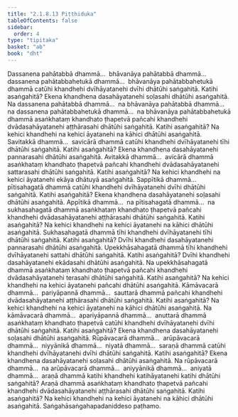```yaml
---
title: "2.1.8.13 Piṭṭhiduka"
tableOfContents: false
sidebar:
  order: 4
type: "tipitaka"
basket: "ab"
book: "dht"
---
```



<DynamicBreadcrumb />

<Division number="158" book="dht" bookNo="31" page="25">

<Paragraph number="204" book="dht">
Dassanena pahātabbā dhammā…  bhāvanāya pahātabbā dhammā…  dassanena pahātabbahetukā dhammā…  bhāvanāya pahātabbahetukā dhammā catūhi khandhehi dvīhāyatanehi dvīhi dhātūhi saṅgahitā. Katihi asaṅgahitā? Ekena khandhena dasahāyatanehi soḷasahi dhātūhi asaṅgahitā.
</Paragraph>

</Division>
<Division number="159" book="dht" bookNo="31" page="25">

<Paragraph number="205" book="dht">
Na dassanena pahātabbā dhammā…  na bhāvanāya pahātabbā dhammā…  na dassanena pahātabbahetukā dhammā…  na bhāvanāya pahātabbahetukā dhammā asaṅkhataṃ khandhato ṭhapetvā pañcahi khandhehi dvādasahāyatanehi aṭṭhārasahi dhātūhi saṅgahitā. Katihi asaṅgahitā? Na kehici khandhehi na kehici āyatanehi na kāhici dhātūhi asaṅgahitā.
</Paragraph>

</Division>
<Division number="160" book="dht" bookNo="31" page="26">

<Paragraph number="206" book="dht">
Savitakkā dhammā…  savicārā dhammā catūhi khandhehi dvīhāyatanehi tīhi dhātūhi saṅgahitā. Katihi asaṅgahitā? Ekena khandhena dasahāyatanehi pannarasahi dhātūhi asaṅgahitā.
</Paragraph>

</Division>
<Division number="161" book="dht" bookNo="31" page="26">

<Paragraph number="207" book="dht">
Avitakkā dhammā…  avicārā dhammā asaṅkhataṃ khandhato ṭhapetvā pañcahi khandhehi dvādasahāyatanehi sattarasahi dhātūhi saṅgahitā. Katihi asaṅgahitā? Na kehici khandhehi na kehici āyatanehi ekāya dhātuyā asaṅgahitā.
</Paragraph>

</Division>
<Division number="162" book="dht" bookNo="31" page="26">

<Paragraph number="208" book="dht">
Sappītikā dhammā…  pītisahagatā dhammā catūhi khandhehi dvīhāyatanehi dvīhi dhātūhi saṅgahitā. Katihi asaṅgahitā? Ekena khandhena dasahāyatanehi soḷasahi dhātūhi asaṅgahitā.
</Paragraph>

</Division>
<Division number="163" book="dht" bookNo="31" page="26">

<Paragraph number="209" book="dht">
Appītikā dhammā…  na pītisahagatā dhammā…  na sukhasahagatā dhammā asaṅkhataṃ khandhato ṭhapetvā pañcahi khandhehi dvādasahāyatanehi aṭṭhārasahi dhātūhi saṅgahitā. Katihi asaṅgahitā? Na kehici khandhehi na kehici āyatanehi na kāhici dhātūhi asaṅgahitā.
</Paragraph>

</Division>
<Division number="164" book="dht" bookNo="31" page="26">

<Paragraph number="210" book="dht">
Sukhasahagatā dhammā tīhi khandhehi dvīhāyatanehi tīhi dhātūhi saṅgahitā. Katihi asaṅgahitā? Dvīhi khandhehi dasahāyatanehi pannarasahi dhātūhi asaṅgahitā.
</Paragraph>

</Division>
<Division number="165" book="dht" bookNo="31" page="26">

<Paragraph number="211" book="dht">
Upekkhāsahagatā dhammā tīhi khandhehi dvīhāyatanehi sattahi dhātūhi saṅgahitā. Katihi asaṅgahitā? Dvīhi khandhehi dasahāyatanehi ekādasahi dhātūhi asaṅgahitā.
</Paragraph>

</Division>
<Division number="166" book="dht" bookNo="31" page="26">

<Paragraph number="212" book="dht">
Na upekkhāsahagatā dhammā asaṅkhataṃ khandhato ṭhapetvā pañcahi khandhehi dvādasahāyatanehi terasahi dhātūhi saṅgahitā. Katihi asaṅgahitā? Na kehici khandhehi na kehici āyatanehi pañcahi dhātūhi asaṅgahitā.
</Paragraph>

</Division>
<Division number="167" book="dht" bookNo="31" page="27">

<Paragraph number="213" book="dht">
Kāmāvacarā dhammā…  pariyāpannā dhammā…  sauttarā dhammā pañcahi khandhehi dvādasahāyatanehi aṭṭhārasahi dhātūhi saṅgahitā. Katihi asaṅgahitā? Na kehici khandhehi na kehici āyatanehi na kāhici dhātūhi asaṅgahitā.
</Paragraph>

</Division>
<Division number="168" book="dht" bookNo="31" page="27">

<Paragraph number="214" book="dht">
Na kāmāvacarā dhammā…  apariyāpannā dhammā…  anuttarā dhammā asaṅkhataṃ khandhato ṭhapetvā catūhi khandhehi dvīhāyatanehi dvīhi dhātūhi saṅgahitā. Katihi asaṅgahitā? Ekena khandhena dasahāyatanehi soḷasahi dhātūhi asaṅgahitā.
</Paragraph>

</Division>
<Division number="169" book="dht" bookNo="31" page="27">

<Paragraph number="215" book="dht">
Rūpāvacarā dhammā…  arūpāvacarā dhammā…  niyyānikā dhammā…  niyatā dhammā…  saraṇā dhammā catūhi khandhehi dvīhāyatanehi dvīhi dhātūhi saṅgahitā. Katihi asaṅgahitā? Ekena khandhena dasahāyatanehi soḷasahi dhātūhi asaṅgahitā.
</Paragraph>

</Division>
<Division number="170" book="dht" bookNo="31" page="27">

<Paragraph number="216" book="dht">
Na rūpāvacarā dhammā…  na arūpāvacarā dhammā…  aniyyānikā dhammā…  aniyatā dhammā…  araṇā dhammā katihi khandhehi katihāyatanehi katihi dhātūhi saṅgahitā? Araṇā dhammā asaṅkhataṃ khandhato ṭhapetvā pañcahi khandhehi dvādasahāyatanehi aṭṭhārasahi dhātūhi saṅgahitā. Katihi asaṅgahitā? Na kehici khandhehi na kehici āyatanehi na kāhici dhātūhi asaṅgahitā.

</Paragraph>
</Division>

<Paragraph number="217" type="center" book="dht">
Saṅgahāsaṅgahapadaniddeso paṭhamo.
</Paragraph>
